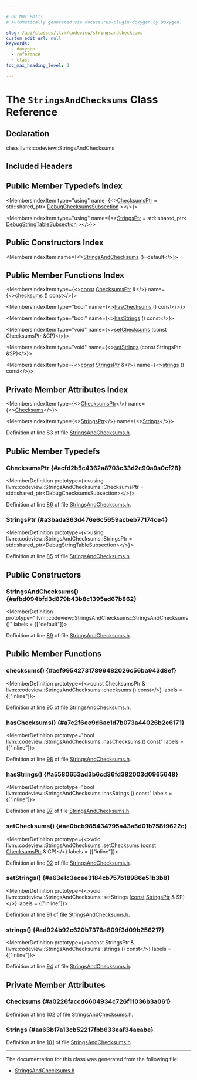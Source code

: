 ```yaml
---

# DO NOT EDIT!
# Automatically generated via docusaurus-plugin-doxygen by Doxygen.

slug: /api/classes/llvm/codeview/stringsandchecksums
custom_edit_url: null
keywords:
  - doxygen
  - reference
  - class
toc_max_heading_level: 3

---
```





# The `StringsAndChecksums` Class Reference

<DoxygenPage pluginConfig={pluginConfig}>



## Declaration

<CodeBlock>class llvm::codeview::StringsAndChecksums</CodeBlock>

## Included Headers

<IncludesList>
<IncludesListItem
  filePath="llvm/DebugInfo/CodeView/StringsAndChecksums.h"
  permalink="/docs/api/files/include/include/llvm/include/llvm/debuginfo/include/llvm/debuginfo/codeview/stringsandchecksums-h"
  isLocal="true" />
</IncludesList>

## Public Member Typedefs Index

<MembersIndex>

<MembersIndexItem
  type="using"
  name={<><a href="#acfd2b5c4362a8703c33d2c90a9a0cf28">ChecksumsPtr</a> = std::shared&#95;ptr&lt; <a href="/docs/api/classes/llvm/codeview/debugchecksumssubsection">DebugChecksumsSubsection</a> &gt;</>}>
</MembersIndexItem>

<MembersIndexItem
  type="using"
  name={<><a href="#a3bada363d476e6c5659acbeb77174ce4">StringsPtr</a> = std::shared&#95;ptr&lt; <a href="/docs/api/classes/llvm/codeview/debugstringtablesubsection">DebugStringTableSubsection</a> &gt;</>}>
</MembersIndexItem>

</MembersIndex>

## Public Constructors Index

<MembersIndex>

<MembersIndexItem
  name={<><a href="#afbd094bfd3d879b43b8c1395ad67b862">StringsAndChecksums</a> ()=default</>}>
</MembersIndexItem>

</MembersIndex>

## Public Member Functions Index

<MembersIndex>

<MembersIndexItem
  type={<><a href="/docs/api/files/lib/lib/target/lib/target/aarch64/aarch64promoteconstant-cpp/#a90f8350fecae261c25be85d38b451bff">const</a> <a href="#acfd2b5c4362a8703c33d2c90a9a0cf28">ChecksumsPtr</a> &amp;</>}
  name={<><a href="#aef995427317899482026c56ba943d8ef">checksums</a> () const</>}>
</MembersIndexItem>

<MembersIndexItem
  type="bool"
  name={<><a href="#a7c2f6ee9d6ac1d7b073a44026b2e6171">hasChecksums</a> () const</>}>
</MembersIndexItem>

<MembersIndexItem
  type="bool"
  name={<><a href="#a5580653ad3b6cd36fd382003d0965648">hasStrings</a> () const</>}>
</MembersIndexItem>

<MembersIndexItem
  type="void"
  name={<><a href="#ae0bcb985434795a43a5d01b758f9622c">setChecksums</a> (const ChecksumsPtr &amp;CP)</>}>
</MembersIndexItem>

<MembersIndexItem
  type="void"
  name={<><a href="#a63e1c3ecee3184cb757b18986e51b3b8">setStrings</a> (const StringsPtr &amp;SP)</>}>
</MembersIndexItem>

<MembersIndexItem
  type={<><a href="/docs/api/files/lib/lib/target/lib/target/aarch64/aarch64promoteconstant-cpp/#a90f8350fecae261c25be85d38b451bff">const</a> <a href="#a3bada363d476e6c5659acbeb77174ce4">StringsPtr</a> &amp;</>}
  name={<><a href="#ad924b92c620b7376a809f3d09b256217">strings</a> () const</>}>
</MembersIndexItem>

</MembersIndex>

## Private Member Attributes Index

<MembersIndex>

<MembersIndexItem
  type={<><a href="#acfd2b5c4362a8703c33d2c90a9a0cf28">ChecksumsPtr</a></>}
  name={<><a href="#a0226faccd6604934c726f11036b3a061">Checksums</a></>}>
</MembersIndexItem>

<MembersIndexItem
  type={<><a href="#a3bada363d476e6c5659acbeb77174ce4">StringsPtr</a></>}
  name={<><a href="#aa63b17a13cb52217fbb633eaf34aeabe">Strings</a></>}>
</MembersIndexItem>

</MembersIndex>


Definition at line 83 of file <a href="/docs/api/files/include/include/llvm/include/llvm/debuginfo/include/llvm/debuginfo/codeview/stringsandchecksums-h">StringsAndChecksums.h</a>.

<SectionDefinition>

## Public Member Typedefs

### ChecksumsPtr {#acfd2b5c4362a8703c33d2c90a9a0cf28}

<MemberDefinition
  prototype={<>using llvm::codeview::StringsAndChecksums::ChecksumsPtr =  std::shared&#95;ptr&lt;DebugChecksumsSubsection&gt;</>}>

Definition at line <a href="/docs/api/files/include/include/llvm/include/llvm/debuginfo/include/llvm/debuginfo/codeview/stringsandchecksums-h/#l00086">86</a> of file <a href="/docs/api/files/include/include/llvm/include/llvm/debuginfo/include/llvm/debuginfo/codeview/stringsandchecksums-h">StringsAndChecksums.h</a>.
</MemberDefinition>

### StringsPtr {#a3bada363d476e6c5659acbeb77174ce4}

<MemberDefinition
  prototype={<>using llvm::codeview::StringsAndChecksums::StringsPtr =  std::shared&#95;ptr&lt;DebugStringTableSubsection&gt;</>}>

Definition at line <a href="/docs/api/files/include/include/llvm/include/llvm/debuginfo/include/llvm/debuginfo/codeview/stringsandchecksums-h/#l00085">85</a> of file <a href="/docs/api/files/include/include/llvm/include/llvm/debuginfo/include/llvm/debuginfo/codeview/stringsandchecksums-h">StringsAndChecksums.h</a>.
</MemberDefinition>

</SectionDefinition>

<SectionDefinition>

## Public Constructors

### StringsAndChecksums() {#afbd094bfd3d879b43b8c1395ad67b862}

<MemberDefinition
  prototype="llvm::codeview::StringsAndChecksums::StringsAndChecksums ()"
  labels = {["default"]}>

Definition at line <a href="/docs/api/files/include/include/llvm/include/llvm/debuginfo/include/llvm/debuginfo/codeview/stringsandchecksums-h/#l00089">89</a> of file <a href="/docs/api/files/include/include/llvm/include/llvm/debuginfo/include/llvm/debuginfo/codeview/stringsandchecksums-h">StringsAndChecksums.h</a>.
</MemberDefinition>

</SectionDefinition>

<SectionDefinition>

## Public Member Functions

### checksums() {#aef995427317899482026c56ba943d8ef}

<MemberDefinition
  prototype={<>const ChecksumsPtr &amp; llvm::codeview::StringsAndChecksums::checksums () const</>}
  labels = {["inline"]}>

Definition at line <a href="/docs/api/files/include/include/llvm/include/llvm/debuginfo/include/llvm/debuginfo/codeview/stringsandchecksums-h/#l00095">95</a> of file <a href="/docs/api/files/include/include/llvm/include/llvm/debuginfo/include/llvm/debuginfo/codeview/stringsandchecksums-h">StringsAndChecksums.h</a>.
</MemberDefinition>

### hasChecksums() {#a7c2f6ee9d6ac1d7b073a44026b2e6171}

<MemberDefinition
  prototype="bool llvm::codeview::StringsAndChecksums::hasChecksums () const"
  labels = {["inline"]}>

Definition at line <a href="/docs/api/files/include/include/llvm/include/llvm/debuginfo/include/llvm/debuginfo/codeview/stringsandchecksums-h/#l00098">98</a> of file <a href="/docs/api/files/include/include/llvm/include/llvm/debuginfo/include/llvm/debuginfo/codeview/stringsandchecksums-h">StringsAndChecksums.h</a>.
</MemberDefinition>

### hasStrings() {#a5580653ad3b6cd36fd382003d0965648}

<MemberDefinition
  prototype="bool llvm::codeview::StringsAndChecksums::hasStrings () const"
  labels = {["inline"]}>

Definition at line <a href="/docs/api/files/include/include/llvm/include/llvm/debuginfo/include/llvm/debuginfo/codeview/stringsandchecksums-h/#l00097">97</a> of file <a href="/docs/api/files/include/include/llvm/include/llvm/debuginfo/include/llvm/debuginfo/codeview/stringsandchecksums-h">StringsAndChecksums.h</a>.
</MemberDefinition>

### setChecksums() {#ae0bcb985434795a43a5d01b758f9622c}

<MemberDefinition
  prototype={<>void llvm::codeview::StringsAndChecksums::setChecksums (<a href="/docs/api/files/lib/lib/target/lib/target/aarch64/aarch64promoteconstant-cpp/#a90f8350fecae261c25be85d38b451bff">const</a> <a href="#acfd2b5c4362a8703c33d2c90a9a0cf28">ChecksumsPtr</a> &amp; CP)</>}
  labels = {["inline"]}>

Definition at line <a href="/docs/api/files/include/include/llvm/include/llvm/debuginfo/include/llvm/debuginfo/codeview/stringsandchecksums-h/#l00092">92</a> of file <a href="/docs/api/files/include/include/llvm/include/llvm/debuginfo/include/llvm/debuginfo/codeview/stringsandchecksums-h">StringsAndChecksums.h</a>.
</MemberDefinition>

### setStrings() {#a63e1c3ecee3184cb757b18986e51b3b8}

<MemberDefinition
  prototype={<>void llvm::codeview::StringsAndChecksums::setStrings (<a href="/docs/api/files/lib/lib/target/lib/target/aarch64/aarch64promoteconstant-cpp/#a90f8350fecae261c25be85d38b451bff">const</a> <a href="#a3bada363d476e6c5659acbeb77174ce4">StringsPtr</a> &amp; SP)</>}
  labels = {["inline"]}>

Definition at line <a href="/docs/api/files/include/include/llvm/include/llvm/debuginfo/include/llvm/debuginfo/codeview/stringsandchecksums-h/#l00091">91</a> of file <a href="/docs/api/files/include/include/llvm/include/llvm/debuginfo/include/llvm/debuginfo/codeview/stringsandchecksums-h">StringsAndChecksums.h</a>.
</MemberDefinition>

### strings() {#ad924b92c620b7376a809f3d09b256217}

<MemberDefinition
  prototype={<>const StringsPtr &amp; llvm::codeview::StringsAndChecksums::strings () const</>}
  labels = {["inline"]}>

Definition at line <a href="/docs/api/files/include/include/llvm/include/llvm/debuginfo/include/llvm/debuginfo/codeview/stringsandchecksums-h/#l00094">94</a> of file <a href="/docs/api/files/include/include/llvm/include/llvm/debuginfo/include/llvm/debuginfo/codeview/stringsandchecksums-h">StringsAndChecksums.h</a>.
</MemberDefinition>

</SectionDefinition>

<SectionDefinition>

## Private Member Attributes

### Checksums {#a0226faccd6604934c726f11036b3a061}

<MemberDefinition
  prototype="ChecksumsPtr llvm::codeview::StringsAndChecksums::Checksums">

Definition at line <a href="/docs/api/files/include/include/llvm/include/llvm/debuginfo/include/llvm/debuginfo/codeview/stringsandchecksums-h/#l00102">102</a> of file <a href="/docs/api/files/include/include/llvm/include/llvm/debuginfo/include/llvm/debuginfo/codeview/stringsandchecksums-h">StringsAndChecksums.h</a>.
</MemberDefinition>

### Strings {#aa63b17a13cb52217fbb633eaf34aeabe}

<MemberDefinition
  prototype="StringsPtr llvm::codeview::StringsAndChecksums::Strings">

Definition at line <a href="/docs/api/files/include/include/llvm/include/llvm/debuginfo/include/llvm/debuginfo/codeview/stringsandchecksums-h/#l00101">101</a> of file <a href="/docs/api/files/include/include/llvm/include/llvm/debuginfo/include/llvm/debuginfo/codeview/stringsandchecksums-h">StringsAndChecksums.h</a>.
</MemberDefinition>

</SectionDefinition>

<hr/>

The documentation for this class was generated from the following file:

<ul>
<li><a href="/docs/api/files/include/include/llvm/include/llvm/debuginfo/include/llvm/debuginfo/codeview/stringsandchecksums-h">StringsAndChecksums.h</a></li>
</ul>

</DoxygenPage>
